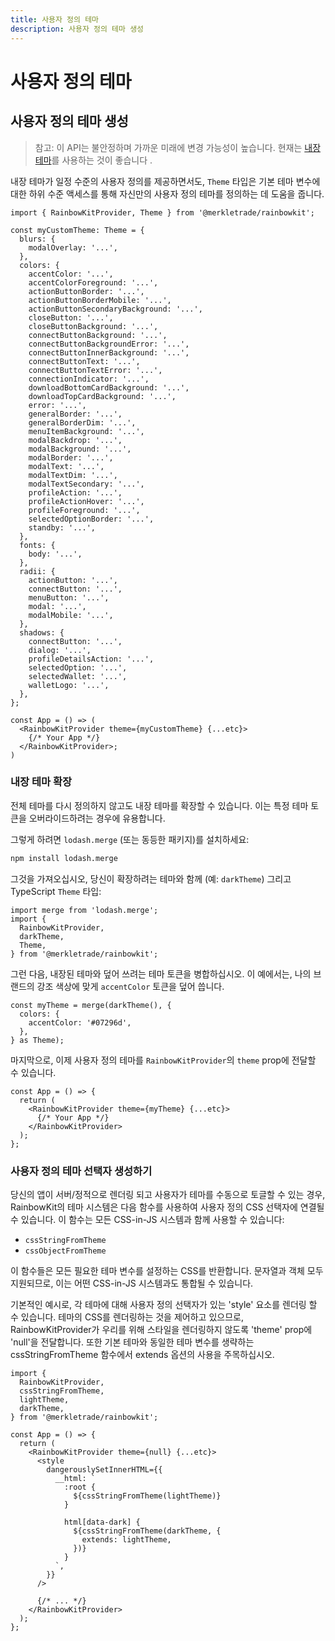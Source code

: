 ```yaml
---
title: 사용자 정의 테마
description: 사용자 정의 테마 생성
---
```


# 사용자 정의 테마

## 사용자 정의 테마 생성

> 참고: 이 API는 불안정하며 가까운 미래에
> 변경 가능성이 높습니다. 현재는 [내장 테마](/docs/theming)를 사용하는 것이 좋습니다
> .

내장 테마가 일정 수준의 사용자 정의를 제공하면서도, `Theme` 타입은 기본 테마 변수에 대한 하위 수준 액세스를 통해 자신만의 사용자 정의 테마를 정의하는 데 도움을 줍니다.

```tsx
import { RainbowKitProvider, Theme } from '@merkletrade/rainbowkit';

const myCustomTheme: Theme = {
  blurs: {
    modalOverlay: '...',
  },
  colors: {
    accentColor: '...',
    accentColorForeground: '...',
    actionButtonBorder: '...',
    actionButtonBorderMobile: '...',
    actionButtonSecondaryBackground: '...',
    closeButton: '...',
    closeButtonBackground: '...',
    connectButtonBackground: '...',
    connectButtonBackgroundError: '...',
    connectButtonInnerBackground: '...',
    connectButtonText: '...',
    connectButtonTextError: '...',
    connectionIndicator: '...',
    downloadBottomCardBackground: '...',
    downloadTopCardBackground: '...',
    error: '...',
    generalBorder: '...',
    generalBorderDim: '...',
    menuItemBackground: '...',
    modalBackdrop: '...',
    modalBackground: '...',
    modalBorder: '...',
    modalText: '...',
    modalTextDim: '...',
    modalTextSecondary: '...',
    profileAction: '...',
    profileActionHover: '...',
    profileForeground: '...',
    selectedOptionBorder: '...',
    standby: '...',
  },
  fonts: {
    body: '...',
  },
  radii: {
    actionButton: '...',
    connectButton: '...',
    menuButton: '...',
    modal: '...',
    modalMobile: '...',
  },
  shadows: {
    connectButton: '...',
    dialog: '...',
    profileDetailsAction: '...',
    selectedOption: '...',
    selectedWallet: '...',
    walletLogo: '...',
  },
};

const App = () => (
  <RainbowKitProvider theme={myCustomTheme} {...etc}>
    {/* Your App */}
  </RainbowKitProvider>;
)
```

### 내장 테마 확장

전체 테마를 다시 정의하지 않고도 내장 테마를 확장할 수 있습니다. 이는 특정 테마 토큰을 오버라이드하려는 경우에 유용합니다.

그렇게 하려면 `lodash.merge` (또는 동등한 패키지)를 설치하세요:

```bash
npm install lodash.merge
```

그것을 가져오십시오, 당신이 확장하려는 테마와 함께 (예: `darkTheme`) 그리고 TypeScript `Theme` 타입:

```tsx
import merge from 'lodash.merge';
import {
  RainbowKitProvider,
  darkTheme,
  Theme,
} from '@merkletrade/rainbowkit';
```

그런 다음, 내장된 테마와 덮어 쓰려는 테마 토큰을 병합하십시오. 이 예에서는, 나의 브랜드의 강조 색상에 맞게 `accentColor` 토큰을 덮어 씁니다.

```tsx
const myTheme = merge(darkTheme(), {
  colors: {
    accentColor: '#07296d',
  },
} as Theme);
```

마지막으로, 이제 사용자 정의 테마를 `RainbowKitProvider`의 `theme` prop에 전달할 수 있습니다.

```tsx
const App = () => {
  return (
    <RainbowKitProvider theme={myTheme} {...etc}>
      {/* Your App */}
    </RainbowKitProvider>
  );
};
```

### 사용자 정의 테마 선택자 생성하기

당신의 앱이 서버/정적으로 렌더링 되고 사용자가 테마를 수동으로 토글할 수 있는 경우, RainbowKit의 테마 시스템은 다음 함수를 사용하여 사용자 정의 CSS 선택자에 연결될 수 있습니다. 이 함수는 모든 CSS-in-JS 시스템과 함께 사용할 수 있습니다:

- `cssStringFromTheme`
- `cssObjectFromTheme`

이 함수들은 모든 필요한 테마 변수를 설정하는 CSS를 반환합니다. 문자열과 객체 모두 지원되므로, 이는 어떤 CSS-in-JS 시스템과도 통합될 수 있습니다.

기본적인 예시로, 각 테마에 대해 사용자 정의 선택자가 있는 'style' 요소를 렌더링 할 수 있습니다. 테마의 CSS를 렌더링하는 것을 제어하고 있으므로, RainbowKitProvider가 우리를 위해 스타일을 렌더링하지 않도록 'theme' prop에 'null'을 전달합니다. 또한 기본 테마와 동일한 테마 변수를 생략하는 cssStringFromTheme 함수에서 extends 옵션의 사용을 주목하십시오.

```tsx
import {
  RainbowKitProvider,
  cssStringFromTheme,
  lightTheme,
  darkTheme,
} from '@merkletrade/rainbowkit';

const App = () => {
  return (
    <RainbowKitProvider theme={null} {...etc}>
      <style
        dangerouslySetInnerHTML={{
          __html: `
            :root {
              ${cssStringFromTheme(lightTheme)}
            }

            html[data-dark] {
              ${cssStringFromTheme(darkTheme, {
                extends: lightTheme,
              })}
            }
          `,
        }}
      />

      {/* ... */}
    </RainbowKitProvider>
  );
};
```
